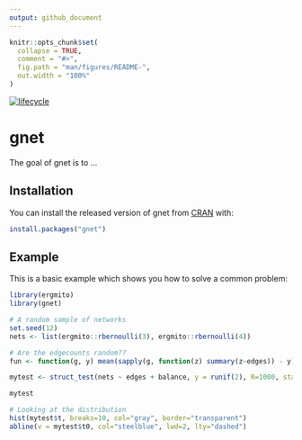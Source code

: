 ```yaml
---
output: github_document
---
```


<!-- README.md is generated from README.Rmd. Please edit that file -->

```r
knitr::opts_chunk$set(
  collapse = TRUE,
  comment = "#>",
  fig.path = "man/figures/README-",
  out.width = "100%"
)
```

[![lifecycle](https://img.shields.io/badge/lifecycle-experimental-orange.svg)](https://www.tidyverse.org/lifecycle/#experimental)


# gnet

The goal of gnet is to ...

## Installation

You can install the released version of gnet from [CRAN](https://CRAN.R-project.org) with:

``` r
install.packages("gnet")
```

## Example

This is a basic example which shows you how to solve a common problem:

```r
library(ergmito)
library(gnet)

# A random sample of networks
set.seed(12)
nets <- list(ergmito::rbernoulli(3), ergmito::rbernoulli(4))

# Are the edgecounts random??
fun <- function(g, y) mean(sapply(g, function(z) summary(z~edges)) - y)

mytest <- struct_test(nets ~ edges + balance, y = runif(2), R=1000, stat=fun)
```

```r
mytest
```


```r
# Looking at the distribution
hist(mytest$t, breaks=10, col="gray", border="transparent")
abline(v = mytest$t0, col="steelblue", lwd=2, lty="dashed")
```

